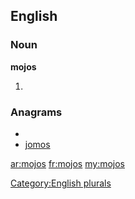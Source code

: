 ==English==

===Noun===
'''mojos'''

# {{plural of|[[mojo]]}}

===Anagrams===
* {{alphagram|jmoos}}
* [[jomos#English|jomos]]

[[Category:English plurals]]

[[ar:mojos]]
[[fr:mojos]]
[[my:mojos]]